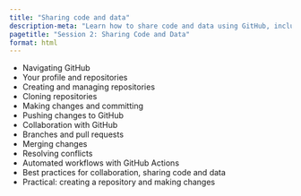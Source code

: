 ```yaml
---
title: "Sharing code and data"
description-meta: "Learn how to share code and data using GitHub, including repositories, collaboration, and best practices."
pagetitle: "Session 2: Sharing Code and Data"
format: html
---
```


-   Navigating GitHub
-   Your profile and repositories
-   Creating and managing repositories
-   Cloning repositories
-   Making changes and committing
-   Pushing changes to GitHub
-   Collaboration with GitHub
-   Branches and pull requests
-   Merging changes
-   Resolving conflicts
-   Automated workflows with GitHub Actions
-   Best practices for collaboration, sharing code and data
-   Practical: creating a repository and making changes